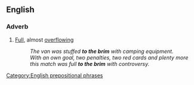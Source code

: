 ==English==

===Adverb===
{{en-adv|pos=[[to]] [[the]] [[brim]]|-}}

# [[full|Full]], almost [[overflowing]]
#:''The van was stuffed '''to the brim''' with camping equipment.''
#:''With an own goal, two penalties, two red cards and plenty more this match was full '''to the brim''' with controversy.''

[[Category:English prepositional phrases]]